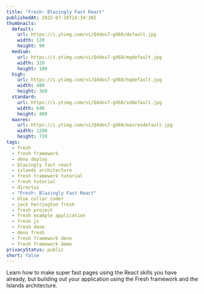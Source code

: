 ```yaml
---
title: "Fresh: Blazingly Fast React"
publishedAt: 2022-07-18T14:34:38Z
thumbnails:
  default:
    url: https://i.ytimg.com/vi/Q4dos7-gX68/default.jpg
    width: 120
    height: 90
  medium:
    url: https://i.ytimg.com/vi/Q4dos7-gX68/mqdefault.jpg
    width: 320
    height: 180
  high:
    url: https://i.ytimg.com/vi/Q4dos7-gX68/hqdefault.jpg
    width: 480
    height: 360
  standard:
    url: https://i.ytimg.com/vi/Q4dos7-gX68/sddefault.jpg
    width: 640
    height: 480
  maxres:
    url: https://i.ytimg.com/vi/Q4dos7-gX68/maxresdefault.jpg
    width: 1280
    height: 720
tags:
  - fresh
  - fresh framework
  - deno deploy
  - blazingly fast react
  - islands architecture
  - fresh framework tutorial
  - fresh tutorial
  - directus
  - "Fresh: Blazingly Fast React"
  - blue collar coder
  - jack herrington fresh
  - fresh project
  - fresh example application
  - fresh js
  - fresh deno
  - deno fresh
  - fresh framework deno
  - fresh framework demo
privacyStatus: public
short: false
---
```

  
Learn how to make super fast pages using the React skills you have already, but building out your application using the Fresh framework and the Islands architecture.
